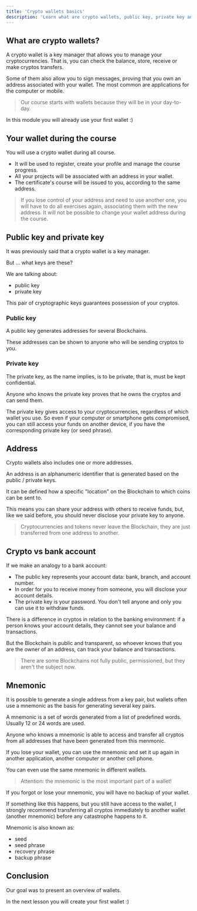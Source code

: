 ---
title: 'Crypto wallets basics'
description: 'Learn what are crypto wallets, public key, private key and mnemonic'
---

## What are crypto wallets?

A crypto wallet is a key manager that allows you to manage your cryptocurrencies.
That is, you can check the balance, store, receive or make cryptos transfers.

Some of them also allow you to sign messages,
proving that you own an address associated with your wallet.
The most common are applications for the computer or mobile.

> Our course starts with wallets because they will be in your day-to-day.

In this module you will already use your first wallet :)

## Your wallet during the course

You will use a crypto wallet during all course.

- It will be used to register, create your profile and manage the course progress.
- All your projects will be associated with an address in your wallet.
- The certificate's course will be issued to you, according to the same address.

> If you lose control of your address and need to use another one,
> you will have to do all exercises again, associating them with the new address.
> It will not be possible to change your wallet address during the course.

## Public key and private key

It was previously said that a crypto wallet is a key manager.

But ... what keys are these?

We are talking about:

- public key
- private key

This pair of cryptographic keys guarantees possession of your cryptos.

### Public key

A public key generates addresses for several Blockchains.

These addresses can be shown to anyone who will be sending cryptos to you.

### Private key

The private key, as the name implies, is to be private,
that is, must be kept confidential.

Anyone who knows the private key proves that he owns the cryptos and can send them.

The private key gives access to your cryptocurrencies,
regardless of which wallet you use.
So even if your computer or smartphone gets compromised,
you can still access your funds on another device,
if you have the corresponding private key (or seed phrase).

## Address

Crypto wallets also includes one or more addresses.

An address is an alphanumeric identifier that is generated based on the public / private keys.

It can be defined how a specific "location" on the Blockchain to which coins can be sent to.

This means you can share your address with others to receive funds,
but, like we said before, you should never disclose your private key to anyone.

> Cryptocurrencies and tokens never leave the Blockchain,
> they are just transferred from one address to another.

## Crypto vs bank account

If we make an analogy to a bank account:

- The public key represents your account data: bank, branch, and account number.
- In order for you to receive money from someone, you will disclose your account details.
- The private key is your password.
You don't tell anyone and only you can use it to withdraw funds.

There is a difference in cryptos in relation to the banking environment:
if a person knows your account details, they cannot see your balance and transactions.

But the Blockchain is public and transparent,
so whoever knows that you are the owner of an address,
can track your balance and transactions.

> There are some Blockchains not fully public, permissioned, but they aren't the subject now.

## Mnemonic

It is possible to generate a single address from a key pair,
but wallets often use a mnemonic as the basis for generating several key pairs.

A mnemonic is a set of words generated from a list of predefined words.
Usually 12 or 24 words are used.

Anyone who knows a mnemonic is able to access and
transfer all cryptos from all addresses that have been generated from this menmonic.

If you lose your wallet, you can use the mnemonic and
set it up again in another application, another computer or another cell phone.

You can even use the same mnemonic in different wallets.

> Attention: the mnemonic is the most important part of a wallet!

If you forgot or lose your mnemonic, you will have no backup of your wallet.

If something like this happens, but you still have access to the wallet,
I strongly recommend transferring all cryptos immediately to another wallet (another mnemonic)
before any catastrophe happens to it.

Mnemonic is also known as:

- seed
- seed phrase
- recovery phrase
- backup phrase

## Conclusion

Our goal was to present an overview of wallets.

In the next lesson you will create your first wallet :)
